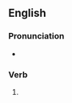 ==English==

===Pronunciation===
* {{IPA|en|/ɡɹeɪzd/}}

===Verb===
{{head|en|verb form}}

# {{en-past of|graze}}